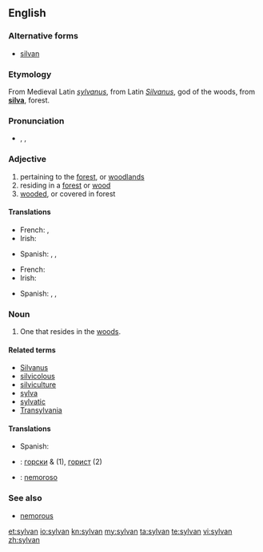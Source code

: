 ==English==

===Alternative forms===
* [[silvan]]

===Etymology===
From Medieval Latin ''[[sylvanus]]'', from Latin ''[[Silvanus]]'', god of the woods, from '''[[silva]]''', forest.

===Pronunciation===
* {{enPR|sĭl'vən}}, {{IPA|/ˈsɪlvən/}}, {{SAMPA|/"sIlv@n/}}

===Adjective===
{{en-adj}}

# pertaining to the [[forest]], or [[woodland]]s
# residing in a [[forest]] or [[wood]]
# [[wooded]], or covered in forest

====Translations====
{{trans-top|pertaining to the forest}}
* French: {{t|fr|sylvain}}, {{t|fr|sylvestre|m|f}}
* Irish: {{t-|ga|coillteach|xs=Irish}}
{{trans-mid}}
* Spanish: {{t|es|silvestre}}, {{t|es|selvático}}, {{t|es|silvático}}
{{trans-bottom}}
{{trans-top|living in a forest}}
{{trans-mid}}
{{trans-bottom}}
{{trans-top|wooded}}
* French: {{t|fr|sylvestre|m|f}}
* Irish: {{t-|ga|coillteach|xs=Irish}}
{{trans-mid}}
* Spanish: {{t|es|silvestre}}, {{t|es|selvático}}, {{t|es|silvático}}
{{trans-bottom}}

===Noun===
{{en-noun}}

# One that resides in the [[woods]].

====Related terms====
* [[Silvanus]]
* [[silvicolous]]
* [[silviculture]]
* [[sylva]]
* [[sylvatic]]
* [[Transylvania]]

====Translations====
{{trans-top}}
* Spanish: {{t|es|silvano}}
{{trans-mid}}
{{trans-bottom}}
{{checktrans-top}}
* {{ttbc|Bulgarian}}: [[горски]] {{m}} & {{p}} (1), [[горист]] {{m}} (2)
{{trans-mid}}
* {{ttbc|es}}: [[nemoroso]]
{{trans-bottom}}

===See also===
* [[nemorous]]

[[et:sylvan]]
[[io:sylvan]]
[[kn:sylvan]]
[[my:sylvan]]
[[ta:sylvan]]
[[te:sylvan]]
[[vi:sylvan]]
[[zh:sylvan]]